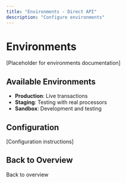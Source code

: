 ```yaml
---
title: "Environments - Direct API"
description: "Configure environments"
---
```


# Environments

[Placeholder for environments documentation]

## Available Environments

- **Production**: Live transactions
- **Staging**: Testing with real processors
- **Sandbox**: Development and testing

## Configuration

[Configuration instructions]

## Back to Overview

<Card title="Direct API Overview" icon="arrow-left" href="/mock-direct-api/overview">
  Back to overview
</Card>

